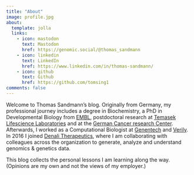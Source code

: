 ```yaml
---
title: "About"
image: profile.jpg
about:
  template: jolla
  links:
    - icon: mastodon
      text: Mastodon
      href: https://genomic.social/@thomas_sandmann
    - icon: linkedin
      text: LinkedIn
      href: https://www.linkedin.com/in/thomas-sandmann/
    - icon: github
      text: Github
      href: https://github.com/tomsing1
comments: false
---
```


Welcome to Thomas Sandmann's blog. Originally from Germany, my professional
journey includes a degree in Biochemistry, a PhD in Developmental Biology
from [EMBL](https://www.embl.org/), postdoctoral research at
[Temasek Lifescience Laboratories](http://www.tll.org.sg/) and at the
[German Cancer research Center](https://www.dkfz.de/en/index.html). Afterwards,
I worked as a Computational Biologist at [Genentech](https://www.gene.com/)
and [Verily](https://verily.com/). In 2016 I joined
[Denali Therapeutics](https://www.denalitherapeutics.com/), where I am 
collaborating with colleagues across the organization to generate, analyze and
understand genomics & genetics data.

This blog collects the personal lessons I am learning along the way. <br>
(Opinions are my own and not the views of my employer.)
